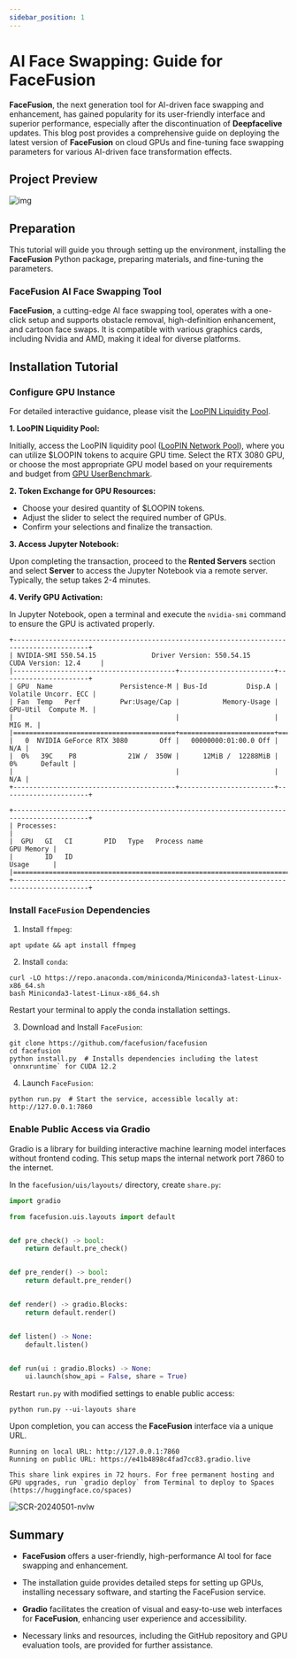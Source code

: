 ```yaml
---
sidebar_position: 1
---
```


# AI Face Swapping: Guide for FaceFusion

**FaceFusion**, the next generation tool for AI-driven face swapping and enhancement, has gained popularity for its user-friendly interface and superior performance, especially after the discontinuation of **Deepfacelive** updates. This blog post provides a comprehensive guide on deploying the latest version of **FaceFusion** on cloud GPUs and fine-tuning face swapping parameters for various AI-driven face transformation effects.

## Project Preview

![img](facefusion.assets/preview.png)

## Preparation

This tutorial will guide you through setting up the environment, installing the **FaceFusion** Python package, preparing materials, and fine-tuning the parameters.

### FaceFusion AI Face Swapping Tool

**FaceFusion**, a cutting-edge AI face swapping tool, operates with a one-click setup and supports obstacle removal, high-definition enhancement, and cartoon face swaps. It is compatible with various graphics cards, including Nvidia and AMD, making it ideal for diverse platforms.

## Installation Tutorial

### Configure GPU Instance

For detailed interactive guidance, please visit the [LooPIN Liquidity Pool](/docs/quick-start/swap).

**1. LooPIN Liquidity Pool:**

Initially, access the LooPIN liquidity pool ([LooPIN Network Pool](https://loopin.network/pool)), where you can utilize $LOOPIN tokens to acquire GPU time. Select the RTX 3080 GPU, or choose the most appropriate GPU model based on your requirements and budget from [GPU UserBenchmark](https://gpu.userbenchmark.com/).

**2. Token Exchange for GPU Resources:**

- Choose your desired quantity of $LOOPIN tokens.
- Adjust the slider to select the required number of GPUs.
- Confirm your selections and finalize the transaction.

**3. Access Jupyter Notebook:**

Upon completing the transaction, proceed to the **Rented Servers** section and select **Server** to access the Jupyter Notebook via a remote server. Typically, the setup takes 2-4 minutes.

**4. Verify GPU Activation:**

In Jupyter Notebook, open a terminal and execute the `nvidia-smi` command to ensure the GPU is activated properly.

```shell
+-----------------------------------------------------------------------------------------+
| NVIDIA-SMI 550.54.15              Driver Version: 550.54.15      CUDA Version: 12.4     |
|-----------------------------------------+------------------------+----------------------+
| GPU  Name                 Persistence-M | Bus-Id          Disp.A | Volatile Uncorr. ECC |
| Fan  Temp   Perf          Pwr:Usage/Cap |           Memory-Usage | GPU-Util  Compute M. |
|                                         |                        |               MIG M. |
|=========================================+========================+======================|
|   0  NVIDIA GeForce RTX 3080        Off |   00000000:01:00.0 Off |                  N/A |
|  0%   39C    P8             21W /  350W |      12MiB /  12288MiB |      0%      Default |
|                                         |                        |                  N/A |
+-----------------------------------------+------------------------+----------------------+

+-----------------------------------------------------------------------------------------+
| Processes:                                                                              |
|  GPU   GI   CI        PID   Type   Process name                              GPU Memory |
|        ID   ID                                                               Usage      |
|=========================================================================================|
+-----------------------------------------------------------------------------------------+
```

### Install `FaceFusion` Dependencies

1. Install `ffmpeg`:

```shell
apt update && apt install ffmpeg
```

2. Install `conda`:

```shell
curl -LO https://repo.anaconda.com/miniconda/Miniconda3-latest-Linux-x86_64.sh
bash Miniconda3-latest-Linux-x86_64.sh
```

Restart your terminal to apply the conda installation settings.

3. Download and Install `FaceFusion`:

```shell
git clone https://github.com/facefusion/facefusion
cd facefusion
python install.py  # Installs dependencies including the latest `onnxruntime` for CUDA 12.2
```

4. Launch `FaceFusion`:

```shell
python run.py  # Start the service, accessible locally at: http://127.0.0.1:7860
```

### Enable Public Access via Gradio

Gradio is a library for building interactive machine learning model interfaces without frontend coding. This setup maps the internal network port 7860 to the internet.

In the `facefusion/uis/layouts/` directory, create `share.py`:

```python
import gradio

from facefusion.uis.layouts import default


def pre_check() -> bool:
    return default.pre_check()


def pre_render() -> bool:
    return default.pre_render()


def render() -> gradio.Blocks:
    return default.render()


def listen() -> None:
    default.listen()


def run(ui : gradio.Blocks) -> None:
    ui.launch(show_api = False, share = True)
```

Restart `run.py` with modified settings to enable public access:

```shell
python run.py --ui-layouts share
```

Upon completion, you can access the **FaceFusion** interface via a unique URL.

```shell
Running on local URL: http://127.0.0.1:7860
Running on public URL: https://e41b4898c4fad7cc83.gradio.live

This share link expires in 72 hours. For free permanent hosting and GPU upgrades, run `gradio deploy` from Terminal to deploy to Spaces (https://huggingface.co/spaces)
```

![SCR-20240501-nvlw](facefusion.assets/SCR-20240501-nvlw.png)

## Summary

- **FaceFusion** offers a user-friendly, high-performance AI tool for face swapping and enhancement.
- The installation guide provides detailed steps for setting up GPUs, installing necessary software, and starting the FaceFusion service.
- **Gradio** facilitates the creation of visual and easy-to-use web interfaces for **FaceFusion**, enhancing user experience and accessibility.

- Necessary links and resources, including the GitHub repository and GPU evaluation tools, are provided for further assistance.